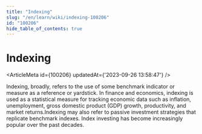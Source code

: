 ```yaml
---
title: "Indexing"
slug: "/en/learn/wiki/indexing-100206"
id: "100206"
hide_table_of_contents: true
---
```



# Indexing

<ArticleMeta id={100206} updatedAt={'2023-09-26 13:58:47'} />
<div className='border-solid border-b border-t-0 my-4 border-[var(--ifm-color-gray-300)]' />

Indexing, broadly, refers to the use of some benchmark indicator or measure as a reference or yardstick. In finance and economics, indexing is used as a statistical measure for tracking economic data such as inflation, unemployment, gross domestic product (GDP) growth, productivity, and market returns.Indexing may also refer to passive investment strategies that replicate benchmark indexes. Index investing has become increasingly popular over the past decades.
